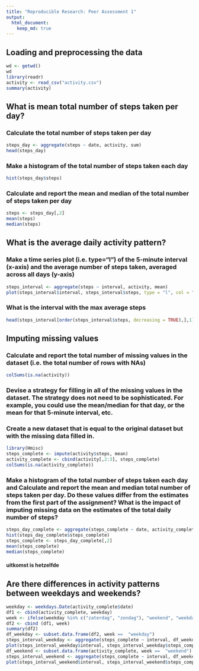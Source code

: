---
title: "Reproducible Research: Peer Assessment 1"
output: 
  html_document:
    keep_md: true
---


## Loading and preprocessing the data
```{r}
wd <- getwd()
wd
library(readr)
activity <- read_csv("activity.csv")
summary(activity)
```

## What is mean total number of steps taken per day?
### Calculate the total number of steps taken per day
```{r}
steps_day <- aggregate(steps ~ date, activity, sum)
head(steps_day)
```
### Make a histogram of the total number of steps taken each day
```{r}
hist(steps_day$steps)
```


### Calculate and report the mean and median of the total number of steps taken per day
```{r}
steps <- steps_day[,2]
mean(steps)
median(steps)
```

## What is the average daily activity pattern?
### Make a time series plot (i.e. \color{red}{\verb|type = "l"|}type="l") of the 5-minute interval (x-axis) and the average number of steps taken, averaged across all days (y-axis)
```{r}
steps_interval <- aggregate(steps ~ interval, activity, mean)
plot(steps_interval$interval, steps_interval$steps, type = "l", col = "red")
```
### What is the interval with the max average steps
```{r}
head(steps_interval[order(steps_interval$steps, decreasing = TRUE),],1)
```


## Imputing missing values
### Calculate and report the total number of missing values in the dataset (i.e. the total number of rows with \color{red}{\verb|NA|}NAs)
```{r}
colSums(is.na(activity))
```


### Devise a strategy for filling in all of the missing values in the dataset. The strategy does not need to be sophisticated. For example, you could use the mean/median for that day, or the mean for that 5-minute interval, etc.
### Create a new dataset that is equal to the original dataset but with the missing data filled in.
```{r}
library(Hmisc)
steps_complete <- impute(activity$steps, mean)
activity_complete <- cbind(activity[,2:3], steps_complete)
colSums(is.na(activity_complete))
```


### Make a histogram of the total number of steps taken each day and Calculate and report the mean and median total number of steps taken per day. Do these values differ from the estimates from the first part of the assignment? What is the impact of imputing missing data on the estimates of the total daily number of steps?
```{r}
steps_day_complete <- aggregate(steps_complete ~ date, activity_complete, sum)
hist(steps_day_complete$steps_complete)
steps_complete <- steps_day_complete[,2]
mean(steps_complete)
median(steps_complete)
```

#### uitkomst is hetzelfde

## Are there differences in activity patterns between weekdays and weekends?
```{r}
weekday <- weekdays.Date(activity_complete$date)
df1 <- cbind(activity_complete, weekday)
week <- ifelse(weekday %in% c("zaterdag", "zondag"), "weekend", "weekday")
df2 <- cbind (df1, week)
summary(df2)
df_weekday <- subset.data.frame(df2, week ==  "weekday")
steps_interval_weekday <- aggregate(steps_complete ~ interval, df_weekday, mean)
plot(steps_interval_weekday$interval, steps_interval_weekday$steps_complete, type = "l", col = "red", main = "activity weekday")
df_weekend <- subset.data.frame(activity_complete, week ==  "weekend")
steps_interval_weekend <- aggregate(steps_complete ~ interval, df_weekend, mean)
plot(steps_interval_weekend$interval, steps_interval_weekend$steps_complete, type = "l", col = "red", main = "activity weekend")
```


